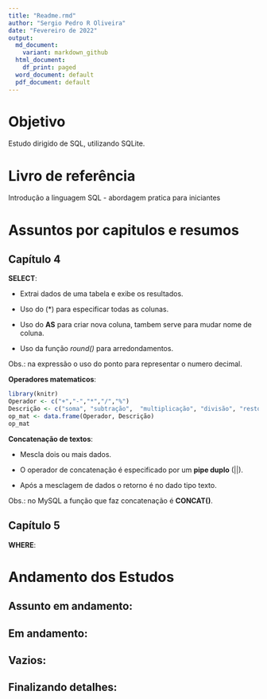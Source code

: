 ```yaml
---
title: "Readme.rmd"
author: "Sergio Pedro R Oliveira"
date: "Fevereiro de 2022"
output:
  md_document:
    variant: markdown_github
  html_document:
    df_print: paged
  word_document: default
  pdf_document: default
---
```


# Objetivo

Estudo dirigido de SQL, utilizando SQLite.

# Livro de referência

Introdução a linguagem SQL - abordagem pratica para iniciantes

# Assuntos por capitulos e resumos

## Capítulo 4

**SELECT**:\

- Extrai dados de uma tabela e exibe os resultados.\

- Uso do (*) para especificar todas as colunas.\

- Uso do **AS** para criar nova coluna, tambem serve para mudar nome de coluna.\

- Uso da função *round()* para arredondamentos.

Obs.: na expressão o uso do ponto para representar o numero decimal.



**Operadores matematicos**:

```r
library(knitr)
Operador <- c("+","-","*","/","%")
Descrição <- c("soma", "subtração",  "multiplicação", "divisão", "resto da divisão")
op_mat <- data.frame(Operador, Descrição)
op_mat
```



**Concatenação de textos**:\

- Mescla dois ou mais dados.\

- O operador de concatenação é especificado por um **pipe duplo** (||).\

- Após a mesclagem de dados o retorno é no dado tipo texto.\

Obs.: no MySQL a função que faz concatenação é **CONCAT()**.



## Capítulo 5

**WHERE**:\



# Andamento dos Estudos

## Assunto em andamento:

## Em andamento:

## Vazios:

## Finalizando detalhes: